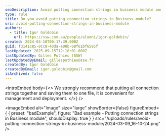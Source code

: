 ```yaml
---
seoDescription: Avoid putting connection strings in business module and instead consolidate them into a single file for easier management and deployment.
type: rule
title: Do you avoid putting connection strings in Business module?
uri: avoid-putting-connection-strings-in-business-module
authors:
  - title: Igor Goldobin
    url: https://ssw.com.au/people/alumni/igor-goldobin/
created: 2024-03-10T00:17:39.000Z
guid: f3141c85-0cc8-40da-a08b-68f01bf6595f
lastUpdated: 2025-09-15T12:18:01.000Z
lastUpdatedBy: Gilles Pothieu [SSW]
lastUpdatedByEmail: gillespothieu@ssw.fr
createdBy: Igor Goldobin
createdByEmail: igor.goldobin@gmail.com
isArchived: false
---
```


<introEmbed
  body={<>
We strongly recommend that putting all connection strings together and saving them to one file, it is convenient for management and deployment.
  </>}
/>

<imageEmbed
  alt="Image"
  size="large"
  showBorder={false}
  figureEmbed={ {
    preset: "badExample",
    figure: "Bad example - Putting connection strings in Business module",
    shouldDisplay: true
  } }
  src="/uploads/rules/avoid-putting-connection-strings-in-business-module/2024-03-09_16-10-24.png"
/>
